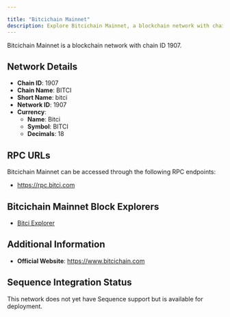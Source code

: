 ```yaml
---

title: "Bitcichain Mainnet"
description: Explore Bitcichain Mainnet, a blockchain network with chain ID 1907. Learn about its native currency, Bitci, and how to interact with the network.
---
```




Bitcichain Mainnet is a blockchain network with chain ID 1907.

## Network Details

- **Chain ID**: 1907
- **Chain Name**: BITCI
- **Short Name**: bitci
- **Network ID**: 1907
- **Currency**: 
  - **Name**: Bitci
  - **Symbol**: BITCI
  - **Decimals**: 18

## RPC URLs

Bitcichain Mainnet can be accessed through the following RPC endpoints:

- https://rpc.bitci.com

## Bitcichain Mainnet Block Explorers

- [Bitci Explorer](https://bitciexplorer.com)

## Additional Information

- **Official Website**: https://www.bitcichain.com

## Sequence Integration Status

This network does not yet have Sequence support but is available for deployment.
